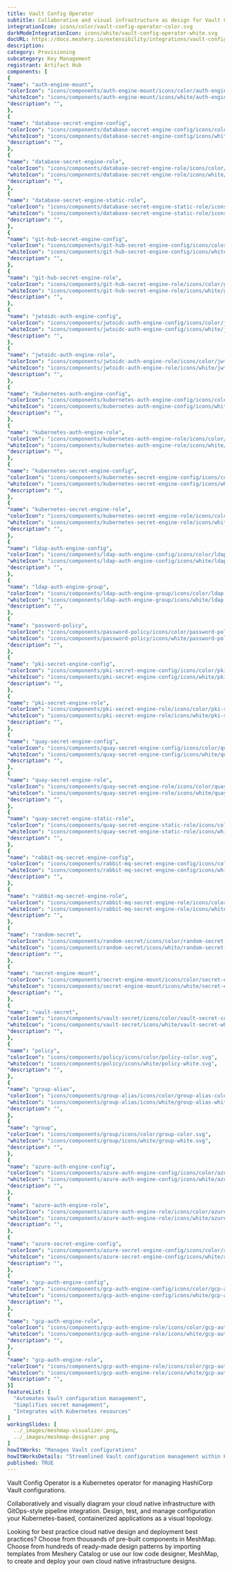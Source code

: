 ```yaml
---
title: Vault Config Operator
subtitle: Collaborative and visual infrastructure as design for Vault Config Operator
integrationIcon: icons/color/vault-config-operator-color.svg
darkModeIntegrationIcon: icons/white/vault-config-operator-white.svg
docURL: https://docs.meshery.io/extensibility/integrations/vault-config-operator
description: 
category: Provisioning
subcategory: Key Management
registrant: Artifact Hub
components: [
{
"name": "auth-engine-mount",
"colorIcon": "icons/components/auth-engine-mount/icons/color/auth-engine-mount-color.svg",
"whiteIcon": "icons/components/auth-engine-mount/icons/white/auth-engine-mount-white.svg",
"description": "",
},
{
"name": "database-secret-engine-config",
"colorIcon": "icons/components/database-secret-engine-config/icons/color/database-secret-engine-config-color.svg",
"whiteIcon": "icons/components/database-secret-engine-config/icons/white/database-secret-engine-config-white.svg",
"description": "",
},
{
"name": "database-secret-engine-role",
"colorIcon": "icons/components/database-secret-engine-role/icons/color/database-secret-engine-role-color.svg",
"whiteIcon": "icons/components/database-secret-engine-role/icons/white/database-secret-engine-role-white.svg",
"description": "",
},
{
"name": "database-secret-engine-static-role",
"colorIcon": "icons/components/database-secret-engine-static-role/icons/color/database-secret-engine-static-role-color.svg",
"whiteIcon": "icons/components/database-secret-engine-static-role/icons/white/database-secret-engine-static-role-white.svg",
"description": "",
},
{
"name": "git-hub-secret-engine-config",
"colorIcon": "icons/components/git-hub-secret-engine-config/icons/color/git-hub-secret-engine-config-color.svg",
"whiteIcon": "icons/components/git-hub-secret-engine-config/icons/white/git-hub-secret-engine-config-white.svg",
"description": "",
},
{
"name": "git-hub-secret-engine-role",
"colorIcon": "icons/components/git-hub-secret-engine-role/icons/color/git-hub-secret-engine-role-color.svg",
"whiteIcon": "icons/components/git-hub-secret-engine-role/icons/white/git-hub-secret-engine-role-white.svg",
"description": "",
},
{
"name": "jwtoidc-auth-engine-config",
"colorIcon": "icons/components/jwtoidc-auth-engine-config/icons/color/jwtoidc-auth-engine-config-color.svg",
"whiteIcon": "icons/components/jwtoidc-auth-engine-config/icons/white/jwtoidc-auth-engine-config-white.svg",
"description": "",
},
{
"name": "jwtoidc-auth-engine-role",
"colorIcon": "icons/components/jwtoidc-auth-engine-role/icons/color/jwtoidc-auth-engine-role-color.svg",
"whiteIcon": "icons/components/jwtoidc-auth-engine-role/icons/white/jwtoidc-auth-engine-role-white.svg",
"description": "",
},
{
"name": "kubernetes-auth-engine-config",
"colorIcon": "icons/components/kubernetes-auth-engine-config/icons/color/kubernetes-auth-engine-config-color.svg",
"whiteIcon": "icons/components/kubernetes-auth-engine-config/icons/white/kubernetes-auth-engine-config-white.svg",
"description": "",
},
{
"name": "kubernetes-auth-engine-role",
"colorIcon": "icons/components/kubernetes-auth-engine-role/icons/color/kubernetes-auth-engine-role-color.svg",
"whiteIcon": "icons/components/kubernetes-auth-engine-role/icons/white/kubernetes-auth-engine-role-white.svg",
"description": "",
},
{
"name": "kubernetes-secret-engine-config",
"colorIcon": "icons/components/kubernetes-secret-engine-config/icons/color/kubernetes-secret-engine-config-color.svg",
"whiteIcon": "icons/components/kubernetes-secret-engine-config/icons/white/kubernetes-secret-engine-config-white.svg",
"description": "",
},
{
"name": "kubernetes-secret-engine-role",
"colorIcon": "icons/components/kubernetes-secret-engine-role/icons/color/kubernetes-secret-engine-role-color.svg",
"whiteIcon": "icons/components/kubernetes-secret-engine-role/icons/white/kubernetes-secret-engine-role-white.svg",
"description": "",
},
{
"name": "ldap-auth-engine-config",
"colorIcon": "icons/components/ldap-auth-engine-config/icons/color/ldap-auth-engine-config-color.svg",
"whiteIcon": "icons/components/ldap-auth-engine-config/icons/white/ldap-auth-engine-config-white.svg",
"description": "",
},
{
"name": "ldap-auth-engine-group",
"colorIcon": "icons/components/ldap-auth-engine-group/icons/color/ldap-auth-engine-group-color.svg",
"whiteIcon": "icons/components/ldap-auth-engine-group/icons/white/ldap-auth-engine-group-white.svg",
"description": "",
},
{
"name": "password-policy",
"colorIcon": "icons/components/password-policy/icons/color/password-policy-color.svg",
"whiteIcon": "icons/components/password-policy/icons/white/password-policy-white.svg",
"description": "",
},
{
"name": "pki-secret-engine-config",
"colorIcon": "icons/components/pki-secret-engine-config/icons/color/pki-secret-engine-config-color.svg",
"whiteIcon": "icons/components/pki-secret-engine-config/icons/white/pki-secret-engine-config-white.svg",
"description": "",
},
{
"name": "pki-secret-engine-role",
"colorIcon": "icons/components/pki-secret-engine-role/icons/color/pki-secret-engine-role-color.svg",
"whiteIcon": "icons/components/pki-secret-engine-role/icons/white/pki-secret-engine-role-white.svg",
"description": "",
},
{
"name": "quay-secret-engine-config",
"colorIcon": "icons/components/quay-secret-engine-config/icons/color/quay-secret-engine-config-color.svg",
"whiteIcon": "icons/components/quay-secret-engine-config/icons/white/quay-secret-engine-config-white.svg",
"description": "",
},
{
"name": "quay-secret-engine-role",
"colorIcon": "icons/components/quay-secret-engine-role/icons/color/quay-secret-engine-role-color.svg",
"whiteIcon": "icons/components/quay-secret-engine-role/icons/white/quay-secret-engine-role-white.svg",
"description": "",
},
{
"name": "quay-secret-engine-static-role",
"colorIcon": "icons/components/quay-secret-engine-static-role/icons/color/quay-secret-engine-static-role-color.svg",
"whiteIcon": "icons/components/quay-secret-engine-static-role/icons/white/quay-secret-engine-static-role-white.svg",
"description": "",
},
{
"name": "rabbit-mq-secret-engine-config",
"colorIcon": "icons/components/rabbit-mq-secret-engine-config/icons/color/rabbit-mq-secret-engine-config-color.svg",
"whiteIcon": "icons/components/rabbit-mq-secret-engine-config/icons/white/rabbit-mq-secret-engine-config-white.svg",
"description": "",
},
{
"name": "rabbit-mq-secret-engine-role",
"colorIcon": "icons/components/rabbit-mq-secret-engine-role/icons/color/rabbit-mq-secret-engine-role-color.svg",
"whiteIcon": "icons/components/rabbit-mq-secret-engine-role/icons/white/rabbit-mq-secret-engine-role-white.svg",
"description": "",
},
{
"name": "random-secret",
"colorIcon": "icons/components/random-secret/icons/color/random-secret-color.svg",
"whiteIcon": "icons/components/random-secret/icons/white/random-secret-white.svg",
"description": "",
},
{
"name": "secret-engine-mount",
"colorIcon": "icons/components/secret-engine-mount/icons/color/secret-engine-mount-color.svg",
"whiteIcon": "icons/components/secret-engine-mount/icons/white/secret-engine-mount-white.svg",
"description": "",
},
{
"name": "vault-secret",
"colorIcon": "icons/components/vault-secret/icons/color/vault-secret-color.svg",
"whiteIcon": "icons/components/vault-secret/icons/white/vault-secret-white.svg",
"description": "",
},
{
"name": "policy",
"colorIcon": "icons/components/policy/icons/color/policy-color.svg",
"whiteIcon": "icons/components/policy/icons/white/policy-white.svg",
"description": "",
},
{
"name": "group-alias",
"colorIcon": "icons/components/group-alias/icons/color/group-alias-color.svg",
"whiteIcon": "icons/components/group-alias/icons/white/group-alias-white.svg",
"description": "",
},
{
"name": "group",
"colorIcon": "icons/components/group/icons/color/group-color.svg",
"whiteIcon": "icons/components/group/icons/white/group-white.svg",
"description": "",
},
{
"name": "azure-auth-engine-config",
"colorIcon": "icons/components/azure-auth-engine-config/icons/color/azure-auth-engine-config-color.svg",
"whiteIcon": "icons/components/azure-auth-engine-config/icons/white/azure-auth-engine-config-white.svg",
"description": "",
},
{
"name": "azure-auth-engine-role",
"colorIcon": "icons/components/azure-auth-engine-role/icons/color/azure-auth-engine-role-color.svg",
"whiteIcon": "icons/components/azure-auth-engine-role/icons/white/azure-auth-engine-role-white.svg",
"description": "",
},
{
"name": "azure-secret-engine-config",
"colorIcon": "icons/components/azure-secret-engine-config/icons/color/azure-secret-engine-config-color.svg",
"whiteIcon": "icons/components/azure-secret-engine-config/icons/white/azure-secret-engine-config-white.svg",
"description": "",
},
{
"name": "gcp-auth-engine-config",
"colorIcon": "icons/components/gcp-auth-engine-config/icons/color/gcp-auth-engine-config-color.svg",
"whiteIcon": "icons/components/gcp-auth-engine-config/icons/white/gcp-auth-engine-config-white.svg",
"description": "",
},
{
"name": "gcp-auth-engine-role",
"colorIcon": "icons/components/gcp-auth-engine-role/icons/color/gcp-auth-engine-role-color.svg",
"whiteIcon": "icons/components/gcp-auth-engine-role/icons/white/gcp-auth-engine-role-white.svg",
"description": "",
},
{
"name": "gcp-auth-engine-role",
"colorIcon": "icons/components/gcp-auth-engine-role/icons/color/gcp-auth-engine-role-color.svg",
"whiteIcon": "icons/components/gcp-auth-engine-role/icons/white/gcp-auth-engine-role-white.svg",
"description": "",
}]
featureList: [
  "Automates Vault configuration management",
  "Simplifies secret management",
  "Integrates with Kubernetes resources"
]
workingSlides: [
  ../_images/meshmap-visualizer.png,
  ../_images/meshmap-designer.png
]
howItWorks: "Manages Vault configurations"
howItWorksDetails: "Streamlined Vault configuration management within Kubernetes"
published: TRUE
---
```

<p>
Vault Config Operator is a Kubernetes operator for managing HashiCorp Vault configurations.
</p>
<p>
    Collaboratively and visually diagram your cloud native infrastructure with GitOps-style pipeline integration. Design, test, and manage configuration your Kubernetes-based, containerized applications as a visual topology.
</p>
<p>
    Looking for best practice cloud native design and deployment best practices? Choose from thousands of pre-built components in MeshMap. Choose from hundreds of ready-made design patterns by importing templates from Meshery Catalog or use our low code designer, MeshMap, to create and deploy your own cloud native infrastructure designs.
</p>
